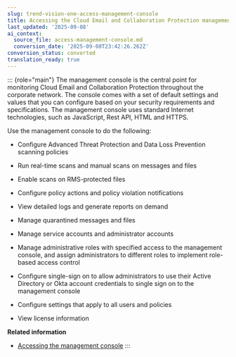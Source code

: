 ```yaml
---
slug: trend-vision-one-access-management-console
title: Accessing the Cloud Email and Collaboration Protection management console
last_updated: '2025-09-08'
ai_context:
  source_file: access-management-console.md
  conversion_date: '2025-09-08T23:42:26.262Z'
conversion_status: converted
translation_ready: true
---
```


::: {role="main"}
The management console is the central point for monitoring Cloud Email and Collaboration Protection throughout the corporate network. The console comes with a set of default settings and values that you can configure based on your security requirements and specifications. The management console uses standard Internet technologies, such as JavaScript, Rest API, HTML and HTTPS.

Use the management console to do the following:

- Configure Advanced Threat Protection and Data Loss Prevention scanning policies

- Run real-time scans and manual scans on messages and files

- Enable scans on RMS-protected files

- Configure policy actions and policy violation notifications

- View detailed logs and generate reports on demand

- Manage quarantined messages and files

- Manage service accounts and administrator accounts

- Manage administrative roles with specified access to the management console, and assign administrators to different roles to implement role-based access control

- Configure single-sign on to allow administrators to use their Active Directory or Okta account credentials to single sign on to the management console

- Configure settings that apply to all users and policies

- View license information

**Related information**

- [Accessing the management console](accessing-management-console.mdx)
:::

